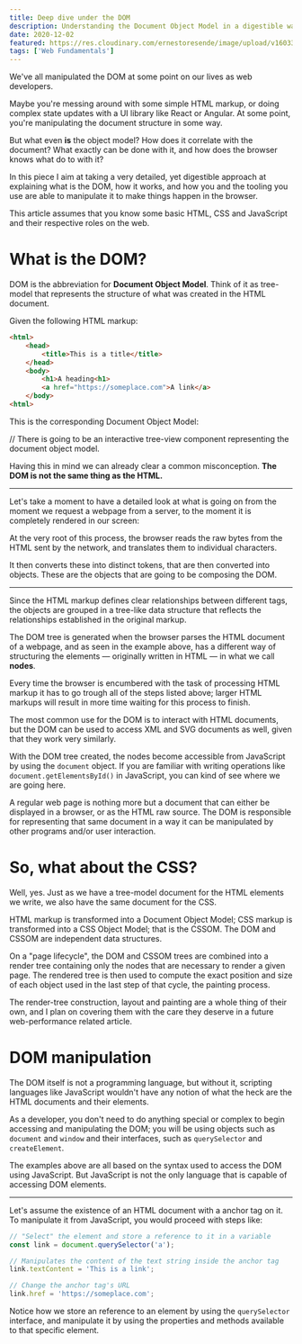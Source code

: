 ```yaml
---
title: Deep dive under the DOM
description: Understanding the Document Object Model in a digestible way.
date: 2020-12-02
featured: https://res.cloudinary.com/ernestoresende/image/upload/v1603304966/og%20cards/How_I_developed_this_site_with_Gatsby-min_qplmf5.jpg
tags: ['Web Fundamentals']
---
```


We've all manipulated the DOM at some point on our lives as web developers.

Maybe you're messing around with some simple HTML markup, or doing complex state updates with a UI library like React or Angular. At some point, you're manipulating the document structure in some way.

But what even **is** the object model? How does it correlate with the document? What exactly can be done with it, and how does the browser knows what do to with it?

In this piece I aim at taking a very detailed, yet digestible approach at explaining what is the DOM, how it works, and how you and the tooling you use are able to manipulate it to make things happen in the browser.

<Sidenote type="warning" title="Intended audience">

  <p className='last-line'>This article assumes that you know some basic HTML, CSS and JavaScript and their respective roles on the web.</p>

</Sidenote>

# What is the DOM?

DOM is the abbreviation for **Document Object Model**. Think of it as tree-model that represents the structure of what was created in the HTML document.

Given the following HTML markup:

```html
<html>
	<head>
		<title>This is a title</title>
	</head>
	<body>
		<h1>A heading<h1>
		<a href="https://someplace.com">A link</a>
	</body>
<html>
```

This is the corresponding Document Object Model:

// There is going to be an interactive tree-view component representing the document object model.

Having this in mind we can already clear a common misconception. **The DOM is not the same thing as the HTML.**

---

Let's take a moment to have a detailed look at what is going on from the moment we request a webpage from a server, to the moment it is completely rendered in our screen:

At the very root of this process, the browser reads the raw bytes from the HTML sent by the network, and translates them to individual characters.

It then converts these into distinct tokens, that are then converted into objects. These are the objects that are going to be composing the DOM.

---

Since the HTML markup defines clear relationships between different tags, the objects are grouped in a tree-like data structure that reflects the relationships established in the original markup.

The DOM tree is generated when the browser parses the HTML document of a webpage, and as seen in the example above, has a different way of structuring the elements — originally written in HTML — in what we call **nodes**.

Every time the browser is encumbered with the task of processing HTML markup it has to go trough all of the steps listed above; larger HTML markups will result in more time waiting for this process to finish.

<Sidenote type="info" title="Other languages">

  <p className='last-line'>The most common use for the DOM is to interact with HTML documents, but the DOM can be used to access XML and SVG documents as well, given that they work very similarly.</p>

</Sidenote>

With the DOM tree created, the nodes become accessible from JavaScript by using the `document` object. If you are familiar with writing operations like `document.getElementsById()` in JavaScript, you can kind of see where we are going here.

A regular web page is nothing more but a document that can either be displayed in a browser, or as the HTML raw source. The DOM is responsible for representing that same document in a way it can be manipulated by other programs and/or user interaction.

# So, what about the CSS?
Well, yes. Just as we have a tree-model document for the HTML elements we write, we also have the same document for the CSS.

HTML markup is transformed into a Document Object Model; CSS markup is transformed into a CSS Object Model; that is the CSSOM. The DOM and CSSOM are independent data structures.

On a "page lifecycle", the DOM and CSSOM trees are combined into a render tree containing only the nodes that are necessary to render a given page. The rendered tree is then used to compute the exact position and size of each object used in the last step of that cycle, the painting process.

<Sidenote type="info">

  <p className='last-line'>The render-tree construction, layout and painting are a whole thing of their own, and I plan on covering them with the care they deserve in a future web-performance related article.</p>

</Sidenote>

# DOM manipulation

The DOM itself is not a programming language, but without it, scripting languages like JavaScript wouldn't have any notion of what the heck are the HTML documents and their elements.

As a developer, you don't need to do anything special or complex to begin accessing and manipulating the DOM; you will be using objects such as `document` and `window` and their interfaces, such as `querySelector` and `createElement`.

<Sidenote type="info">

  <p className='last-line'>The examples above are all based on the syntax used to access the DOM using JavaScript. But JavaScript is not the only language that is capable of accessing DOM elements.</p>

</Sidenote>

---

Let's assume the existence of an HTML document with a anchor tag on it. To manipulate it from JavaScript, you would proceed with steps like:

```javascript
// "Select" the element and store a reference to it in a variable
const link = document.querySelector('a');

// Manipulates the content of the text string inside the anchor tag
link.textContent = 'This is a link';

// Change the anchor tag's URL
link.href = 'https://someplace.com';
```

Notice how we store an reference to an element by using the `querySelector` interface, and manipulate it by using the properties and methods available to that specific element.
